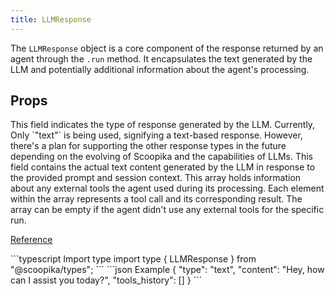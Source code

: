 ```yaml
---
title: LLMResponse
---
```


The `LLMResponse` object is a core component of the response returned by an agent through the `.run` method. It encapsulates the text generated by the LLM and potentially additional information about the agent's processing.

## Props

<ResponseField name="type" type='"text" | "image" | "object"'>
  This field indicates the type of response generated by the LLM. Currently, Only `"text"` is being used, signifying a text-based response. However, there's a plan for supporting the other response types in the future depending on the evolving of Scoopika and the capabilities of LLMs.
</ResponseField>

<ResponseField name="content" type="string">
  This field contains the actual text content generated by the LLM in response to the provided prompt and session context.
</ResponseField>

<ResponseField name="tools_history" type="ToolHistory array">
  This array holds information about any external tools the agent used during its processing. Each element within the array represents a tool call and its corresponding result. The array can be empty if the agent didn't use any external tools for the specific run.

  [Reference](/api-reference/tool-history)
</ResponseField>

<RequestExample>
```typescript Import type
import type { LLMResponse } from "@scoopika/types";
```
</RequestExample>

<ResponseExample>
```json Example
{
	"type": "text",
	"content": "Hey, how can I assist you today?",
	"tools_history": []
}
```
</ResponseExample>